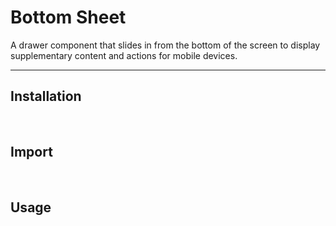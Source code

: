 
# Bottom Sheet

A drawer component that slides in from the bottom of the screen to display supplementary content and actions for mobile devices.

<ComponentSources component="bottom-sheet"/>

---

## Installation

<PackageManagerTabs command="@andore-ui/bottom-sheet"/>

<br/>

## Import

<ImportComponentTabs
    components="BottomSheet"
    library="bottom-sheet"/>

<br/>

## Usage

<ComponentPreviewTabs>
    <ComponentPreviewTabPanel value="preview">
        <Preview/>
    </ComponentPreviewTabPanel>
    <ComponentPreviewTabPanel value="code">
        <Code/>
    </ComponentPreviewTabPanel>
</ComponentPreviewTabs>
